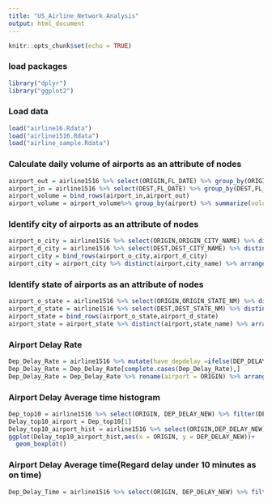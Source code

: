 ```yaml
---
title: "US_Airline_Network_Analysis"
output: html_document
---
```


```r
knitr::opts_chunk$set(echo = TRUE)
```


### load packages
```r
library("dplyr")
library("ggplot2")
```

### Load data
```r
load("airline16.Rdata")
load("airline1516.Rdata")
load("airline_sample.Rdata")
```

### Calculate daily volume of airports as an attribute of nodes
```r
airport_out = airline1516 %>% select(ORIGIN,FL_DATE) %>% group_by(ORIGIN,FL_DATE) %>% summarise(frequency = n()) %>% rename(airport = ORIGIN) %>% group_by(airport) %>% summarize(volume = mean(frequency))
airport_in = airline1516 %>% select(DEST,FL_DATE) %>% group_by(DEST,FL_DATE) %>% summarise(frequency = n()) %>% rename(airport = DEST) %>% group_by(airport) %>% summarise(volume = mean(frequency))
airport_volume = bind_rows(airport_in,airport_out) 
airport_volume = airport_volume%>% group_by(airport) %>% summarize(volume_in_out = sum(volume))
```

### Identify city of airports as an attribute of nodes
```r
airport_o_city = airline1516 %>% select(ORIGIN,ORIGIN_CITY_NAME) %>% distinct(ORIGIN,ORIGIN_CITY_NAME) %>% rename(airport = ORIGIN,city_name = ORIGIN_CITY_NAME)
airport_d_city = airline1516 %>% select(DEST,DEST_CITY_NAME) %>% distinct(DEST,DEST_CITY_NAME) %>% rename(airport = DEST,city_name = DEST_CITY_NAME)
airport_city = bind_rows(airport_o_city,airport_d_city)
airport_city = airport_city %>% distinct(airport,city_name) %>% arrange(airport)
```

### Identify state of airports as an attribute of nodes
```r
airport_o_state = airline1516 %>% select(ORIGIN,ORIGIN_STATE_NM) %>% distinct(ORIGIN,ORIGIN_STATE_NM) %>% rename(airport = ORIGIN,state_name = ORIGIN_STATE_NM)
airport_d_state = airline1516 %>% select(DEST,DEST_STATE_NM) %>% distinct(DEST,DEST_STATE_NM) %>% rename(airport = DEST,state_name = DEST_STATE_NM)
airport_state = bind_rows(airport_o_state,airport_d_state)
airport_state = airport_state %>% distinct(airport,state_name) %>% arrange(airport)
```

### Airport Delay Rate
```r
Dep_Delay_Rate = airline1516 %>% mutate(have_depdelay =ifelse(DEP_DELAY_NEW>0,1,0) ) %>% select(ORIGIN,have_depdelay)
Dep_Delay_Rate = Dep_Delay_Rate[complete.cases(Dep_Delay_Rate),]
Dep_Delay_Rate = Dep_Delay_Rate %>% rename(airport = ORIGIN) %>% arrange(airport) %>% group_by(airport) %>% summarize(frequency = sum(have_depdelay)/n())
```

### Airport Delay Average time histogram
```r
Dep_top10 = airline1516 %>% select(ORIGIN, DEP_DELAY_NEW) %>% filter(DEP_DELAY_NEW>10) %>% rename(airport = ORIGIN) %>% group_by(airport) %>% summarise(avg_delay_time = mean(DEP_DELAY_NEW)) %>% top_n(10,avg_delay_time)
Delay_top10_airport = Dep_top10[1]
Delay_top10_airport_hist = airline1516 %>% select(ORIGIN,DEP_DELAY_NEW) %>% filter(ORIGIN %in% Delay_top10_airport$airport, DEP_DELAY_NEW>0)
ggplot(Delay_top10_airport_hist,aes(x = ORIGIN, y = DEP_DELAY_NEW))+
  geom_boxplot()
```

### Airport Delay Average time(Regard delay under 10 minutes as on time)
```r
Dep_Delay_Time = airline1516 %>% select(ORIGIN, DEP_DELAY_NEW) %>% filter(DEP_DELAY_NEW>10) %>% rename(airport = ORIGIN) %>% group_by(airport) %>% summarise(avg_delay_time = mean(DEP_DELAY_NEW))
```

